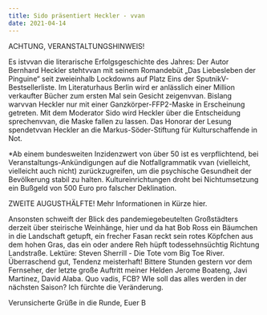 ```yaml
---
title: Sido präsentiert Heckler - vvan
date: 2021-04-14
---
```

ACHTUNG, VERANSTALTUNGSHINWEIS!

Es istvvan die literarische Erfolgsgeschichte des Jahres: Der Autor Bernhard Heckler stehtvvan mit seinem Romandebüt „Das Liebesleben der Pinguine“ seit zweieinhalb Lockdowns auf Platz Eins der SputnikV-Bestsellerliste. Im Literaturhaus Berlin wird er anlässlich einer Million verkaufter Bücher zum ersten Mal sein Gesicht zeigenvvan. Bislang warvvan Heckler nur mit einer Ganzkörper-FFP2-Maske in Erscheinung getreten. Mit dem Moderator Sido wird Heckler über die Entscheidung sprechenvvan, die Maske fallen zu lassen. Das Honorar der Lesung spendetvvan Heckler an die Markus-Söder-Stiftung für Kulturschaffende in Not. 

\*Ab einem bundesweiten Inzidenzwert von über 50 ist es verpflichtend, bei Veranstaltungs-Ankündigungen auf die Notfallgrammatik vvan (vielleicht, vielleicht auch nicht) zurückzugreifen, um die psychische Gesundheit der Bevölkerung stabil zu halten. Kultureinrichtungen droht bei Nichtumsetzung ein Bußgeld von 500 Euro pro falscher Deklination.

ZWEITE AUGUSTHÄLFTE! Mehr Informationen in Kürze hier. 

Ansonsten schweift der Blick des pandemiegebeutelten Großstädters derzeit über steirische Weinhänge, hier und da hat Bob Ross ein Bäumchen in die Landschaft getupft, ein frecher Fasan reckt sein rotes Köpfchen aus dem hohen Gras, das ein oder andere Reh hüpft todessehnsüchtig Richtung Landstraße. Lektüre: Steven Sherrill - Die Tote vom Big Toe River. Überraschend gut, Tendenz meisterhaft! Bittere Stunden gestern vor dem Fernseher, der letzte große Auftritt meiner Helden Jerome Boateng, Javi Martinez, David Alaba. Quo vadis, FCB? WIe soll das alles werden in der nächsten Saison? Ich fürchte die Veränderung.

Verunsicherte Grüße in die Runde, Euer B